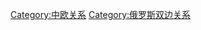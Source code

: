 {{Catnav|頁面分類|各種主題的頁面分類|按國家分類|各國外交|俄罗斯外交}}
{{Catnav|頁面分類|各種主題的頁面分類|按國家分類|各國外交|中国外交}}
{{Commons category|China–Russia relations}}
{{Catmore|中俄关系}}

[[Category:中欧关系|Category:中欧关系]]
[[Category:俄罗斯双边关系|Category:俄罗斯双边关系]]